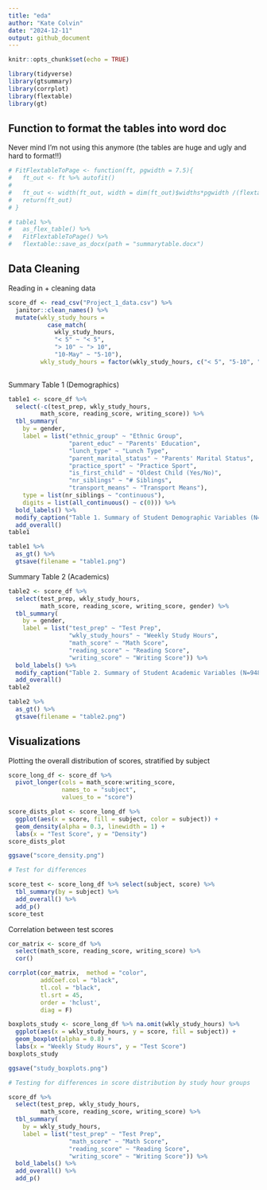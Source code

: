 ```yaml
---
title: "eda"
author: "Kate Colvin"
date: "2024-12-11"
output: github_document
---
```


```r

knitr::opts_chunk$set(echo = TRUE)

library(tidyverse)
library(gtsummary)
library(corrplot)
library(flextable)
library(gt)

```


## Function to format the tables into word doc 

Never mind I'm not using this anymore (the tables are huge and ugly and hard to format!!)

```r

# FitFlextableToPage <- function(ft, pgwidth = 7.5){
#   ft_out <- ft %>% autofit()
# 
#   ft_out <- width(ft_out, width = dim(ft_out)$widths*pgwidth /(flextable_dim(ft_out)$widths))
#   return(ft_out)
# }

# table1 %>% 
#   as_flex_table() %>% 
#   FitFlextableToPage() %>% 
#   flextable::save_as_docx(path = "summarytable.docx")

```


## Data Cleaning 

Reading in + cleaning data

```r

score_df <- read_csv("Project_1_data.csv") %>% 
  janitor::clean_names() %>% 
  mutate(wkly_study_hours = 
           case_match(
             wkly_study_hours, 
             "< 5" ~ "< 5",
             "> 10" ~ "> 10", 
             "10-May" ~ "5-10"), 
         wkly_study_hours = factor(wkly_study_hours, c("< 5", "5-10", "> 10")))
  
```

Summary Table 1 (Demographics)

```r

table1 <- score_df %>% 
  select(-c(test_prep, wkly_study_hours, 
         math_score, reading_score, writing_score)) %>% 
  tbl_summary(
    by = gender,
    label = list("ethnic_group" ~ "Ethnic Group", 
                 "parent_educ" ~ "Parents' Education",
                 "lunch_type" ~ "Lunch Type", 
                 "parent_marital_status" ~ "Parents' Marital Status", 
                 "practice_sport" ~ "Practice Sport", 
                 "is_first_child" ~ "Oldest Child (Yes/No)", 
                 "nr_siblings" ~ "# Siblings", 
                 "transport_means" ~ "Transport Means"), 
    type = list(nr_siblings ~ "continuous"), 
    digits = list(all_continuous() ~ c(0))) %>% 
  bold_labels() %>% 
  modify_caption("Table 1. Summary of Student Demographic Variables (N=948)") %>% 
  add_overall() 
table1

table1 %>%
  as_gt() %>%
  gtsave(filename = "table1.png")

```

Summary Table 2 (Academics)

```r

table2 <- score_df %>% 
  select(test_prep, wkly_study_hours, 
         math_score, reading_score, writing_score, gender) %>% 
  tbl_summary(
    by = gender,
    label = list("test_prep" ~ "Test Prep", 
                 "wkly_study_hours" ~ "Weekly Study Hours",
                 "math_score" ~ "Math Score", 
                 "reading_score" ~ "Reading Score", 
                 "writing_score" ~ "Writing Score")) %>% 
  bold_labels() %>% 
  modify_caption("Table 2. Summary of Student Academic Variables (N=948)") %>% 
  add_overall() 
table2

table2 %>%
  as_gt() %>%
  gtsave(filename = "table2.png")

```


## Visualizations 

Plotting the overall distribution of scores, stratified by subject

```r

score_long_df <- score_df %>%  
  pivot_longer(cols = math_score:writing_score, 
               names_to = "subject", 
               values_to = "score")

score_dists_plot <- score_long_df %>% 
  ggplot(aes(x = score, fill = subject, color = subject)) +
  geom_density(alpha = 0.3, linewidth = 1) +
  labs(x = "Test Score", y = "Density")
score_dists_plot

ggsave("score_density.png")

# Test for differences 

score_test <- score_long_df %>% select(subject, score) %>% 
  tbl_summary(by = subject) %>% 
  add_overall() %>% 
  add_p()
score_test

```

Correlation between test scores 

```r

cor_matrix <- score_df %>% 
  select(math_score, reading_score, writing_score) %>% 
  cor()

corrplot(cor_matrix,  method = "color", 
         addCoef.col = "black", 
         tl.col = "black",      
         tl.srt = 45,
         order = 'hclust',
         diag = F)

```


```r

boxplots_study <- score_long_df %>% na.omit(wkly_study_hours) %>% 
  ggplot(aes(x = wkly_study_hours, y = score, fill = subject)) +
  geom_boxplot(alpha = 0.8) +
  labs(x = "Weekly Study Hours", y = "Test Score")
boxplots_study

ggsave("study_boxplots.png")

# Testing for differences in score distribution by study hour groups 

score_df %>% 
  select(test_prep, wkly_study_hours, 
         math_score, reading_score, writing_score) %>% 
  tbl_summary(
    by = wkly_study_hours,
    label = list("test_prep" ~ "Test Prep",
                 "math_score" ~ "Math Score", 
                 "reading_score" ~ "Reading Score", 
                 "writing_score" ~ "Writing Score")) %>% 
  bold_labels() %>% 
  add_overall() %>% 
  add_p()

```

